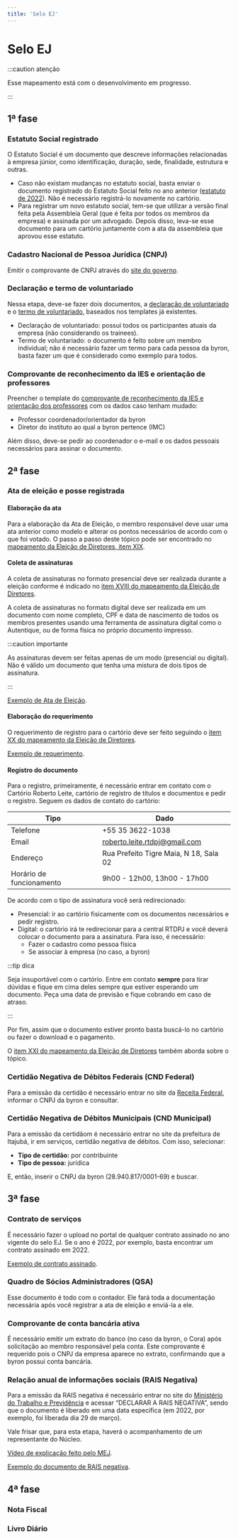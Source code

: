 ```yaml
---
title: 'Selo EJ'
---
```


# Selo EJ

:::caution atenção

Esse mapeamento está com o desenvolvimento em progresso.

:::

## 1ª fase

### Estatuto Social registrado

O Estatuto Social é um documento que descreve informações relacionadas à empresa júnior, como identificação, duração, sede, finalidade, estrutura e outras.

- Caso não existam mudanças no estatuto social, basta enviar o documento registrado do Estatuto Social feito no ano anterior ([estatuto de 2022](https://docs.google.com/document/d/1-o4OL-cqn5M9iGffosY8E-ozPj-Yd72w_iZi6qjIVEA/edit)). Não é necessário registrá-lo novamente no cartório.
- Para registrar um novo estatuto social, tem-se que utilizar a versão final feita pela Assembleia Geral (que é feita por todos os membros da empresa) e assinada por um advogado. Depois disso, leva-se esse documento para um cartório juntamente com a ata da assembleia que aprovou esse estatuto.

### Cadastro Nacional de Pessoa Jurídica (CNPJ)

Emitir o comprovante de CNPJ através do [site do governo](http://servicos.receita.fazenda.gov.br/Servicos/cnpjreva/cnpjreva_solicitacao.asp).

### Declaração e termo de voluntariado

Nessa etapa, deve-se fazer dois documentos, a [declaração de voluntariado](https://docs.google.com/document/d/1trOlEJDBnYxPuNnf1rzQoZBcGZWlOSG6/edit) e o [termo de voluntariado](https://docs.google.com/document/d/1wTRvJ4KAGfj9tjo76yQXgKuIruLZsxbA/edit), baseados nos templates já existentes.

- Declaração de voluntariado: possui todos os participantes atuais da empresa (não considerando os trainees).
- Termo de voluntariado: o documento é feito sobre um membro individual; não é necessário fazer um termo para cada pessoa da byron, basta fazer um que é considerado como exemplo para todos.

### Comprovante de reconhecimento da IES e orientação de professores

Preencher o template do [comprovante de reconhecimento da IES e orientação dos professores](https://docs.google.com/document/d/1-EDBcuSPA6ouJBiJUgrNEDyPW1Cd6BCa/edit) com os dados caso tenham mudado:

- Professor coordenador/orientador da byron
- Diretor do instituto ao qual a byron pertence (IMC)

Além disso, deve-se pedir ao coordenador o e-mail e os dados pessoais necessários para assinar o documento.

## 2ª fase

### Ata de eleição e posse registrada

#### Elaboração da ata

Para a elaboração da Ata de Eleição, o membro responsável deve usar uma ata anterior como modelo e alterar os pontos necessários de acordo com o que foi votado. O passo a passo deste tópico pode ser encontrado no [mapeamento da Eleição de Diretores, item XIX](https://docs.google.com/document/d/1TNQWy8iSNTyoBdbyp0fKtFhtlRlHyZAX/edit?usp=sharing&ouid=113025015325389445551&rtpof=true&sd=true).

#### Coleta de assinaturas

A coleta de assinaturas no formato presencial deve ser realizada durante a eleição conforme é indicado no [item XVIII do mapeamento da Eleição de Diretores](https://docs.google.com/document/d/1TNQWy8iSNTyoBdbyp0fKtFhtlRlHyZAX/edit?usp=sharing&ouid=113025015325389445551&rtpof=true&sd=true).

A coleta de assinaturas no formato digital deve ser realizada em um documento com nome completo, CPF e data de nascimento de todos os membros presentes usando uma ferramenta de assinatura digital como o Autentique, ou de forma física no próprio documento impresso.

:::caution importante

As assinaturas devem ser feitas apenas de um modo (presencial ou digital). Não é válido um documento que tenha uma mistura de dois tipos de assinatura.

:::

[Exemplo de Ata de Eleição](https://docs.google.com/document/d/1wZDjgp3x8uhfUKRf-otYTraPYbFIXwrK/edit?usp=sharing&ouid=113025015325389445551&rtpof=true&sd=true).

#### Elaboração do requerimento

O requerimento de registro para o cartório deve ser feito seguindo o [item XX do mapeamento da Eleição de Diretores](https://docs.google.com/document/d/1TNQWy8iSNTyoBdbyp0fKtFhtlRlHyZAX/edit?usp=sharing&ouid=113025015325389445551&rtpof=true&sd=true).

[Exemplo de requerimento](https://docs.google.com/document/d/1pV7Q9NuIAh7lJzUypRwpyuPhhAROxNUR/edit?usp=sharing&ouid=113025015325389445551&rtpof=true&sd=true).

#### Registro do documento

Para o registro, primeiramente, é necessário entrar em contato com o Cartório Roberto Leite, cartório de registro de títulos e documentos e pedir o registro. Seguem os dados de contato do cartório:

| Tipo                     | Dado                                   |
| ------------------------ | -------------------------------------- |
| Telefone                 | +55 35 3622-1038                       |
| Email                    | roberto.leite.rtdpj@gmail.com          |
| Endereço                 | Rua Prefeito Tigre Maia, N 18, Sala 02 |
| Horário de funcionamento | 9h00 - 12h00, 13h00 - 17h00            |

De acordo com o tipo de assinatura você será redirecionado:

- Presencial: ir ao cartório fisicamente com os documentos necessários e pedir registro.
- Digital: o cartório irá te redirecionar para a central RTDPJ e você deverá colocar o documento para a assinatura. Para isso, é necessário:
  - Fazer o cadastro como pessoa física
  - Se associar à empresa (no caso, a byron)

:::tip dica

Seja insuportável com o cartório. Entre em contato **sempre** para tirar dúvidas e fique em cima deles sempre que estiver esperando um documento. Peça uma data de previsão e fique cobrando em caso de atraso.

:::

Por fim, assim que o documento estiver pronto basta buscá-lo no cartório ou fazer o download e o pagamento.

O [item XXI do mapeamento da Eleição de Diretores](https://docs.google.com/document/d/1TNQWy8iSNTyoBdbyp0fKtFhtlRlHyZAX/edit?usp=sharing&ouid=113025015325389445551&rtpof=true&sd=true) também aborda sobre o tópico.

### Certidão Negativa de Débitos Federais (CND Federal)

Para a emissão da certidão é necessário entrar no site da [Receita Federal](https://solucoes.receita.fazenda.gov.br/Servicos/certidaointernet/PJ/Emitir), informar o CNPJ da byron e consultar.

### Certidão Negativa de Débitos Municipais (CND Municipal)

Para a emissão da certidãom é necessário entrar no site da prefeitura de Itajubá, ir em serviços, certidão negativa de débitos. Com isso, selecionar:

- **Tipo de certidão:** por contribuinte
- **Tipo de pessoa:** jurídica

E, então, inserir o CNPJ da byron (28.940.817/0001-69) e buscar.

## 3ª fase

### Contrato de serviços

É necessário fazer o upload no portal de qualquer contrato assinado no ano vigente do selo EJ. Se o ano é 2022, por exemplo, basta encontrar um contrato assinado em 2022.

[Exemplo de contrato assinado](https://drive.google.com/file/d/1IMwkkiT9INDrPGT7mHKze2F2bFRSQi5T/view?usp=sharing).

### Quadro de Sócios Administradores (QSA)

Esse documento é todo com o contador. Ele fará toda a documentação necessária após você registrar a ata de eleição e enviá-la a ele.

### Comprovante de conta bancária ativa

É necessário emitir um extrato do banco (no caso da byron, o Cora) após solicitação ao membro responsável pela conta.
Este comprovante é requerido pois o CNPJ da empresa aparece no extrato, confirmando que a byron possui conta bancária.

### Relação anual de informações sociais (RAIS Negativa)

Para a emissão da RAIS negativa é necessário entrar no site do [Ministério do Trabalho e Previdência](http://rais.gov.br) e acessar “DECLARAR A RAIS NEGATIVA”, sendo que o documento é liberado em uma data específica (em 2022, por exemplo, foi liberada dia 29 de março).

Vale frisar que, para esta etapa, haverá o acompanhamento de um representante do Núcleo.

[Vídeo de explicação feito pelo MEJ](https://www.youtube.com/watch?v=iM6lv5WpZ7o).

[Exemplo do documento de RAIS negativa](https://drive.google.com/file/d/1HIPpkeW1c2bE6cvZXsyvtV8qVUrZ5SFX/view?usp=sharing).

## 4ª fase

### Nota Fiscal

### Livro Diário
